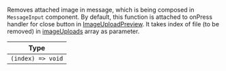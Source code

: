 Removes attached image in message, which is being composed in `MessageInput` component. By default, this function is attached to onPress handler for close button in [ImageUploadPreview](../../../core-components/channel.mdx#imageuploadpreview).
It takes index of file (to be removed) in [imageUploads](../../../contexts/message_input_context.mdx#imageuploads) array as parameter.

| Type              |
| ----------------- |
| `(index) => void` |
